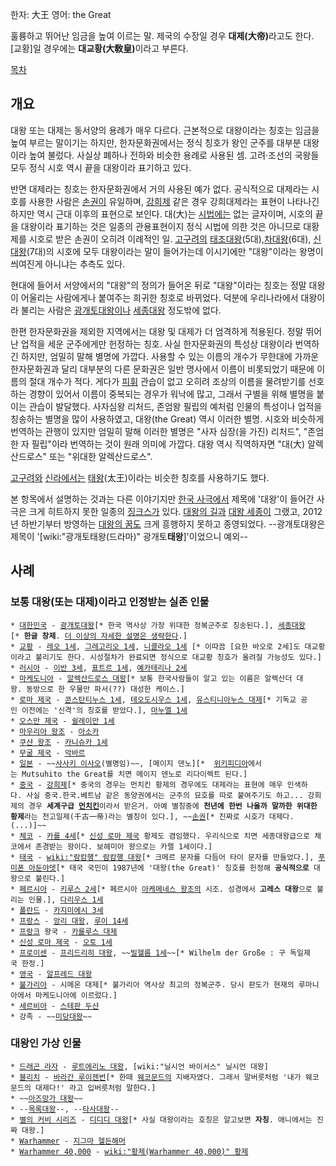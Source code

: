 한자: 大王
영어: the Great

훌륭하고 뛰어난 임금을 높여 이르는 말. 제국의 수장일 경우 '''대제(大帝)'''라고도 한다. [교황]일 경우에는 '''대교황(大敎皇)'''이라고 부른다.

[[목차]]
== 개요 ==
대왕 또는 대제는 동서양의 용례가 매우 다르다. 근본적으로 대왕이라는 칭호는 임금을 높여 부르는 말이기는 하지만, 한자문화권에서는 정식 칭호가 왕인 군주를 대부분 대왕이라 높여 불렀다. 사실상 폐하나 전하와 비슷한 용례로 사용된 셈. 고려·조선의 국왕들 모두 정식 시호 역시 끝을 대왕이라 표기하고 있다.

반면 대제라는 칭호는 한자문화권에서 거의 사용된 예가 없다. 공식적으로 대제라는 시호를 사용한 사람은 [[손권]]이 유일하며, [[강희제]] 같은 경우 강희대제라는 표현이 나타나긴 하지만 역시 근대 이후의 표현으로 보인다. 대(大)는 [[시법]]에는 없는 글자이며, 시호의 끝을 대왕이라 표기하는 것은 일종의 관용표현이지 정식 시법에 의한 것은 아니므로 대황제를 시호로 받은 손권이 오히려 이례적인 일. [[고구려]]의 [[태조대왕]](5대),[[차대왕]](6대), [[신대왕]](7대)의 시호에 모두 대왕이라는 말이 들어가는데 이시기에만 "대왕"이라는 왕명이 씌여진게 아니냐는 추측도 있다.

현대에 들어서 서양에서의 "대왕"의 정의가 들어온 뒤로 "대왕"이라는 칭호는 정말 대왕이 어울리는 사람에게나 붙여주는 희귀한 칭호로 바뀌었다. 덕분에 우리나라에서 대왕이라 불리는 사람은 [[광개토대왕]]이나 [[세종대왕]] 정도밖에 없다.

한편 한자문화권을 제외한 지역에서는 대왕 및 대제가 더 엄격하게 적용된다. 정말 뛰어난 업적을 세운 군주에게만 헌정하는 칭호. 사실 한자문화권의 특성상 대왕이라 번역하긴 하지만, 엄밀히 말해 별명에 가깝다. 사용할 수 있는 이름의 개수가 무한대에 가까운 한자문화권과 달리 대부분의 다른 문화권은 일반 명사에서 이름이 비롯되었기 때문에 이름의 절대 개수가 적다. 게다가 [[피휘]] 관습이 없고 오히려 조상의 이름을 물려받기를 선호하는 경향이 있어서 이름이 중복되는 경우가 워낙에 많고, 그래서 구별을 위해 별명을 붙이는 관습이 발달했다. 사자심왕 리처드, 존엄왕 필립의 예처럼 인물의 특성이나 업적을 칭송하는 별명을 많이 사용하였고, 대왕(the Great) 역시 이러한 별명. 시호와 비슷하게 번역하는 관행이 있지만 엄밀히 말해 이러한 별명은 "사자 심장(을 가진) 리처드", "존엄한 자 필립"이라 번역하는 것이 원래 의미에 가깝다. 대왕 역시 직역하자면 "대(大) 알렉산드로스" 또는 "위대한 알렉산드로스".

[[고구려]]와 [[신라]]에서는 [[태왕]](太王)이라는 비슷한 칭호를 사용하기도 했다.

본 항목에서 설명하는 것과는 다른 이야기지만 [[한국 사극]]에서 제목에 '대왕'이 들어간 사극은 크게 히트하지 못한 일종의 [[징크스]]가 있다. [[대왕의 길]]과 [[대왕 세종]]이 그랬고, 2012년 하반기부터 방영하는 [[대왕의 꿈]]도 크게 흥행하지 못하고 종영되었다. --광개토대왕은 제목이 '[wiki:"광개토태왕(드라마)" 광개토'''태왕''']'이었으니 예외--

== 사례 ==
=== 보통 대왕(또는 대제)이라고 인정받는 실존 인물 ===
 * [[대한민국]] - [[광개토대왕]][* 한국 역사상 가장 위대한 정복군주로 칭송된다.], [[세종대왕]][* '''한글 창제'''. [[더 이상의 자세한 설명은 생략한다]].]
 * [[교황]] - [[레오 1세]], [[그레고리오 1세]], [[니콜라오 1세]] [* 이따끔 [요한 바오로 2세]도 대교황이라고 불리기도 한다. 시성절차가 완료되면 정식으로 대교황 칭호가 올려질 가능성도 있다.]
 * [[러시아]] - [[이반 3세]], [[표트르 1세]], [[예카테리나 2세]]
 * [[마케도니아]] - [[알렉산드로스 대왕]][* 보통 한국사람들이 알고 있는 이름은 알렉산더 대왕. 동방으로 한 우물만 파서(??) 대성한 케이스.]
 * [[로마 제국]] - [[콘스탄티누스 1세]], [[테오도시우스 1세]], [[유스티니아누스 대제]][* 기독교 공인 이전에는 '신격'의 칭호를 받았다.], [[마누엘 1세]]
 * [[오스만 제국]] - [[쉴레이만 1세]]
 * [[마우리아 왕조]] - [[아소카]]
 * [[쿠샨 왕조]] - [[카니슈카 1세]]
 * [[무굴 제국]] - [[악바르]]
 * [[일본]] - ~~[[사사키 이사오]](별명임)~~, [메이지 덴노][*  [http://en.wikipedia.org/wiki/Mutsuhito_the_Great 위키피디아]에서는 Mutsuhito the Great를 치면 메이지 덴노로 리다이렉트 된다.]
 * [[중국]] - [[강희제]][* 중국의 경우는 먼치킨 황제의 경우에도 대제라는 표현에 매우 인색하다. 사실 중국.한국.베트남 같은 동양권에서는 군주의 묘호를 따로 붙여주기도 하고... 강희제의 경우 '''세계구급 [[먼치킨]]'''이라서 받은거. 아예 별칭중에 '''천년에 한번 나올까 말까한 위대한 황제'''라는 천고일제(千古一帝)라는 별칭이 있다.], ~~[[손권]][* 진짜로 시호가 대제다.(...)]~~
 * [[체코]] - [[카를 4세]][* [[신성 로마 제국]] 황제도 겸임했다. 우리식으로 치면 세종대왕급으로 체코에서 존경받는 왕이다. 보헤미아 왕으로는 카렐 1세이다.]
 * [[태국]] - [[wiki:"람캄행" 람캄행 대왕]][* 크메르 문자를 다듬어 타이 문자를 만들었다.], [[푸미폰 아둔야뎃]][* 태국 국민이 1987년에 '대왕(the Great)' 칭호를 헌정해 '''공식적으로''' 대왕으로 불린다.]
 * [[페르시아]] - [[키루스 2세]][* 페르시아 [[아케메네스 왕조]]의 시조. 성경에서 '''고레스 대왕'''으로 불리는 인물.], [[다리우스 1세]]
 * [[폴란드]] - [[카지미에시 3세]]
 * [[프랑스]] - [[앙리 대왕]], [[루이 14세]]
 * [[프랑크]] 왕국 - [[카롤루스 대제]]
 * [[신성 로마 제국]] - [[오토 1세]]
 * [[프로이센]] - [[프리드리히 대왕]], ~~[[빌헬름 1세]]~~[* Wilhelm der Große : 구 독일제국 한정.]
 * [[영국]] - [[알프레드 대왕]]
 * [[불가리아]] - 시메온 대제[* 불가리아 역사상 최고의 정복군주. 당시 판도가 현재의 루마니아에서 마케도니아에 이르렀다.]
 * [[세르비아]] - [[스테판 두샨]]
 * 강족 - ~~[[미당]]대왕~~

=== 대왕인 가상 인물 ===
 * [[드래곤 라자]] - [[루트에리노 대왕]], [wiki:"닐시언 바이서스" 닐시언 대왕]
 * [[블리치]] - [[바라간 루이젠번]][* 한때 [[웨코문드]]의 지배자였다. 그래서 말버릇처럼 '내가 웨코문드의 대제다!' 라고 입버릇처럼 말한다.]
 * ~~[[아즈망가 대왕]]~~ 
 * --[[목록대왕]]--, --[[타사대왕]]--
 * [[별의 커비 시리즈]] - [[디디디 대왕]][* 사실 대왕이라는 호칭은 알고보면 '''자칭'''. 애니에서는 진짜 대왕.]
 * [[Warhammer]] - [[지그마 헬든해머]]
 * [[Warhammer 40,000]] - [[wiki:"황제(Warhammer 40,000)" 황제]]
